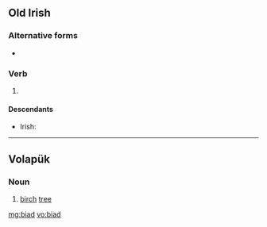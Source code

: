 ==Old Irish==
===Alternative forms===
*{{l|sga|bíad}}

===Verb===
{{infl|sga|verb form|head=·biad}}

# {{form of|3rd person singular conditional|attá|at·tá|lang=sga}}

====Descendants====
*Irish: {{l|ga|bheadh}}

----
==Volapük==

===Noun===
{{infl|vo|noun}}

# [[birch]] [[tree]]

[[mg:biad]]
[[vo:biad]]